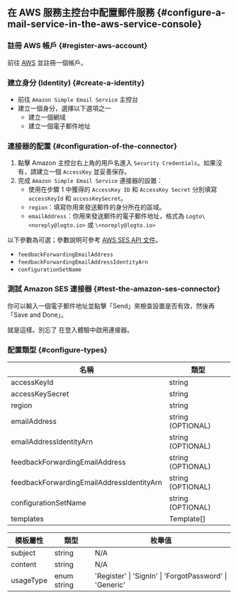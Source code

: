 ## 在 AWS 服務主控台中配置郵件服務 \{#configure-a-mail-service-in-the-aws-service-console}

### 註冊 AWS 帳戶 \{#register-aws-account}

前往 [AWS](https://aws.amazon.com/) 並註冊一個帳戶。

### 建立身分 (Identity) \{#create-a-identity}

- 前往 `Amazon Simple Email Service` 主控台
- 建立一個身分，選擇以下選項之一
  - 建立一個網域
  - 建立一個電子郵件地址

### 連接器的配置 \{#configuration-of-the-connector}

1. 點擊 Amazon 主控台右上角的用戶名進入 `Security Credentials`。如果沒有，請建立一個 `AccessKey` 並妥善保存。
2. 完成 `Amazon Simple Email Service` 連接器的設置：
   - 使用在步驟 1 中獲得的 `AccessKey ID` 和 `AccessKey Secret` 分別填寫 `accessKeyId` 和 `accessKeySecret`。
   - `region`：填寫你用來發送郵件的身分所在的區域。
   - `emailAddress`：你用來發送郵件的電子郵件地址，格式為 `Logto\<noreply@logto.io>` 或 `\<noreply@logto.io>`

以下參數為可選；參數說明可參考 [AWS SES API 文件](https://docs.aws.amazon.com/ses/latest/APIReference-V2/API_SendEmail.html)。

- `feedbackForwardingEmailAddress`
- `feedbackForwardingEmailAddressIdentityArn`
- `configurationSetName`

### 測試 Amazon SES 連接器 \{#test-the-amazon-ses-connector}

你可以輸入一個電子郵件地址並點擊「Send」來檢查設置是否有效，然後再「Save and Done」。

就是這樣。別忘了 <MainSiteUrl href="/connectors/email-connectors/#enable-email-address-for-end-user-flows">在登入體驗中啟用連接器</MainSiteUrl>。

### 配置類型 \{#configure-types}

| 名稱                                      | 類型              |
| ----------------------------------------- | ----------------- |
| accessKeyId                               | string            |
| accessKeySecret                           | string            |
| region                                    | string            |
| emailAddress                              | string (OPTIONAL) |
| emailAddressIdentityArn                   | string (OPTIONAL) |
| feedbackForwardingEmailAddress            | string (OPTIONAL) |
| feedbackForwardingEmailAddressIdentityArn | string (OPTIONAL) |
| configurationSetName                      | string (OPTIONAL) |
| templates                                 | Template[]        |

| 模板屬性  | 類型        | 枚舉值                                                  |
| --------- | ----------- | ------------------------------------------------------- |
| subject   | string      | N/A                                                     |
| content   | string      | N/A                                                     |
| usageType | enum string | 'Register' \| 'SignIn' \| 'ForgotPassword' \| 'Generic' |
